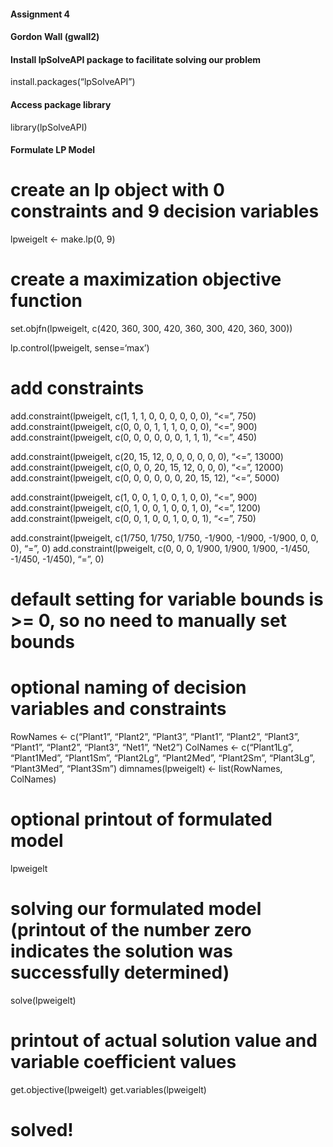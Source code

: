 #### Assignment 4 ####
#### Gordon Wall (gwall2) ####

#### Install lpSolveAPI package to facilitate solving our problem ####
install.packages("lpSolveAPI")

#### Access package library ####
library(lpSolveAPI)

#### Formulate LP Model ####
# create an lp object with 0 constraints and 9 decision variables
lpweigelt <- make.lp(0, 9)

# create a maximization objective function
set.objfn(lpweigelt, c(420, 360, 300, 420, 360, 300, 420, 360, 300))

lp.control(lpweigelt, sense='max')

# add constraints
add.constraint(lpweigelt, c(1, 1, 1, 0, 0, 0, 0, 0, 0), "<=", 750)
add.constraint(lpweigelt, c(0, 0, 0, 1, 1, 1, 0, 0, 0), "<=", 900)
add.constraint(lpweigelt, c(0, 0, 0, 0, 0, 0, 1, 1, 1), "<=", 450)

add.constraint(lpweigelt, c(20, 15, 12, 0, 0, 0, 0, 0, 0), "<=", 13000)
add.constraint(lpweigelt, c(0, 0, 0, 20, 15, 12, 0, 0, 0), "<=", 12000)
add.constraint(lpweigelt, c(0, 0, 0, 0, 0, 0, 20, 15, 12), "<=", 5000)

add.constraint(lpweigelt, c(1, 0, 0, 1, 0, 0, 1, 0, 0), "<=", 900)
add.constraint(lpweigelt, c(0, 1, 0, 0, 1, 0, 0, 1, 0), "<=", 1200)
add.constraint(lpweigelt, c(0, 0, 1, 0, 0, 1, 0, 0, 1), "<=", 750)

add.constraint(lpweigelt, c(1/750, 1/750, 1/750, -1/900, -1/900, -1/900, 0, 0, 0), "=", 0)
add.constraint(lpweigelt, c(0, 0, 0, 1/900, 1/900, 1/900, -1/450, -1/450, -1/450), "=", 0)

# default setting for variable bounds is >= 0, so no need to manually set bounds
# optional naming of decision variables and constraints
RowNames <- c("Plant1", "Plant2", "Plant3", "Plant1", "Plant2", "Plant3", "Plant1", "Plant2", "Plant3", "Net1", "Net2")
ColNames <- c("Plant1Lg", "Plant1Med", "Plant1Sm", "Plant2Lg", "Plant2Med", "Plant2Sm", "Plant3Lg", "Plant3Med", "Plant3Sm")
dimnames(lpweigelt) <- list(RowNames, ColNames)

# optional printout of formulated model
lpweigelt

# solving our formulated model (printout of the number zero indicates the solution was successfully determined)
solve(lpweigelt)

# printout of actual solution value and variable coefficient values
get.objective(lpweigelt)
get.variables(lpweigelt)

# solved!